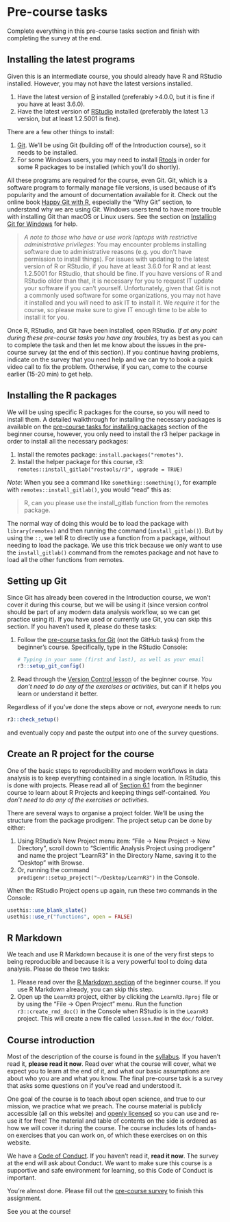 # Pre-course tasks {#pre-course}

Complete everything in this pre-course tasks section and 
finish with completing the survey at the end.

## Installing the latest programs

Given this is an intermediate course, you should already have R and RStudio
installed. However, you may not have the latest versions installed.

1. Have the latest version of [R](https://cloud.r-project.org/index.html)
installed (preferably >4.0.0, but it is fine if you have at least 3.6.0).
1. Have the latest version of [RStudio](https://www.rstudio.com/products/rstudio/download/#download)
installed (preferably the latest 1.3 version, but at least 1.2.5001 is fine).

There are a few other things to install:

1. [Git](https://git-scm.com/downloads). We'll be using Git 
(building off of the Introduction course), so it needs to be installed.
1. For some Windows users, you may need to install [Rtools](https://cran.r-project.org/bin/windows/Rtools/Rtools35.exe)
in order for some R packages to be installed (which you'll do shortly).

All these programs are required for the course, even Git.
Git, which is a software program to formally manage file versions, 
is used because of it's popularity and the amount of documentation available for it.
Check out the online book [Happy Git with R](https://happygitwithr.com/),
especially the "Why Git" section, to understand why we are using Git.
Windows users tend to have more trouble with installing Git than macOS or Linux users.
See the section on [Installing Git for Windows](https://happygitwithr.com/install-git.html#install-git-windows) for help.

> *A note to those who have or use work laptops with 
restrictive administrative privileges*: 
You may encounter problems installing software due to administrative reasons
(e.g. you don't have permission to install things).
For issues with updating to the latest version of R or RStudio, 
if you have at least 3.6.0 for R and at least 1.2.5001 for RStudio, 
that should be fine. If you have versions of R and RStudio older than that,
it is necessary for you to request IT update your software if you can't yourself.
Unfortunately, given that Git is not a commonly used software for some organizations,
you may not have it installed and you *will* need to ask IT to install it.
We *require* it for the course, so please make sure to give IT enough time to
be able to install it for you.

Once R, RStudio, and Git have been installed, open RStudio. 
*If at any point during these pre-course tasks you have any troubles*, 
try as best as you can to complete the task and then let me know about the
issues in the pre-course survey (at the end of this section). 
If you continue having problems, indicate on the survey that you need help
and we can try to book a quick video call to fix the problem. 
Otherwise, if you can, come to the course earlier (15-20 min) to get help.

## Installing the R packages

We will be using specific R packages for the course, 
so you will need to install them.
A detailed walkthrough for installing the necessary packages is
available on the [pre-course tasks for installing packages](https://r-cubed-v2.rostools.org/pre-course.html#installing-r-packages)
section of the beginner course,
however, you only need to install the r3 helper package in order to install
all the necessary packages:

1. Install the remotes package: `install.packages("remotes")`.
2. Install the helper package for this course, r3: `remotes::install_gitlab("rostools/r3", upgrade = TRUE)`

*Note*: When you see a command like `something::something()`,
for example with `remotes::install_gitlab()`, you would "read" this as:

> R, can you please use the install_gitlab function from the remotes package.

The normal way of doing this would be to load the package with `library(remotes)` 
and then running the command (`install_gitlab()`).
But by using the `::`, we tell R to directly use a function from a package,
without needing to load the package. We use this trick because we only want to
use the `install_gitlab()` command from the remotes package and not have to load
all the other functions from remotes.

## Setting up Git

Since Git has already been covered in the Introduction course, 
we won't cover it during this course, but we will be using it 
(since version control should be part of any modern data analysis workflow,
so we can get practice using it).
If you have used or currently use Git, you can skip this section.
If you haven't used it, please do these tasks:


1. Follow the [pre-course tasks for Git](https://r-cubed-v2.rostools.org/pre-course.html#setting-up-git-and-github)
(not the GitHub tasks) from the beginner's course.
Specifically, type in the RStudio Console:

    ```r
    # Typing in your name (first and last), as well as your email
    r3::setup_git_config()
    ```
    
2. Read through the 
[Version Control lesson](https://r-cubed-v2.rostools.org/version-control.html)
of the beginner course.
*You don't need to do any of the exercises or activities*, 
but can if it helps you learn or understand it better.

Regardless of if you've done the steps above or not, 
*everyone* needs to run:

```r
r3::check_setup()
```

and eventually copy and paste the output into one of the survey questions.

## Create an R project for the course

One of the basic steps to reproducibility and modern workflows in data analysis
is to keep everything contained in a single location.
In RStudio, this is done with projects.
Please read all of 
[Section 6.1](https://r-cubed-v2.rostools.org/r-project-management.html#what-is-a-project-and-why-use-it)
from the beginner course to learn about R Projects 
and keeping things self-contained. 
*You don't need to do any of the exercises or activities*.

There are several ways to organise a project folder.
We’ll be using the structure from the package prodigenr. 
The project setup can be done by either:

1. Using RStudio's New Project menu item: "File -> New Project -> New Directory",
scroll down to "Scientific Analysis Project using prodigenr" and name the project
"LearnR3" in the Directory Name, saving it to the "Desktop" with Browse.
2. Or, running the command `prodigenr::setup_project("~/Desktop/LearnR3")` in the Console.

When the RStudio Project opens up again, run these two commands in the Console:

```r
usethis::use_blank_slate()
usethis::use_r("functions", open = FALSE)
```

## R Markdown

We teach and use R Markdown because it is one of the very first steps to being
reproducible and because it is a very powerful tool to doing data analysis.
Please do these two tasks:

1. Please read over the [R Markdown section](https://r-cubed-v2.rostools.org/reproducible-documents.html)
of the beginner course.
If you use R Markdown already, you can skip this step.
2. Open up the `LearnR3` project,
either by clicking the `LearnR3.Rproj` file or
by using the "File -> Open Project" menu.
Run the function `r3::create_rmd_doc()` in the Console
when RStudio is in the `LearnR3` project.
This will create a new file called `lesson.Rmd` in the `doc/` folder.

## Course introduction

Most of the description of the course is found in the [syllabus](syllabus.html).
If you haven't read it, **please read it now**.
Read over what the course will cover, 
what we expect you to learn at the end of it,
and what our basic assumptions are about who you are and what you know.
The final pre-course task is a survey that asks some questions on if you've read
and understood it.

One goal of the course is to teach about open science,
and true to our mission, we practice what we preach.
The course material is publicly accessible (all on this website) and 
[openly licensed](index.html#licensing) so you can use and re-use it for free!
The material and table of contents on the side is ordered 
as how we will cover it during the course.
The course includes lots of hands-on exercises that you can work on,
of which these exercises on on this website.

We have a [Code of Conduct](conduct.html).
If you haven't read it, **read it now**. 
The survey at the end will ask about Conduct.
We want to make sure this course is a supportive 
and safe environment for learning,
so this Code of Conduct is important.

You're almost done.
Please fill out the [pre-course survey] to finish this assignment.

[pre-course survey]: https://docs.google.com/forms/d/e/1FAIpQLSeuMe485zZXlG9uQlUgcgsWBJvpHUB_-bMVkEtA4moWK_oUoQ/viewform?usp=sf_link

See you at the course!
